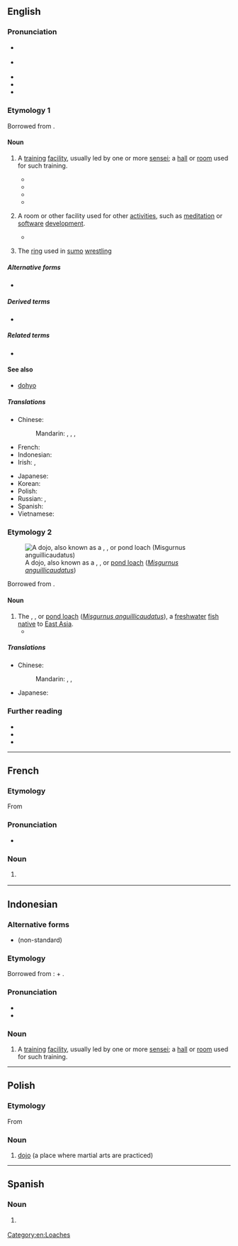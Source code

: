 {{also|dōjō}}
==English==
{{was wotd|2019|October|8}}

===Pronunciation===
{{multiple images
|direction = vertical
|image1 = JJS Dojo.jpg
|caption1 = Children practising [[karate]] in the dojo ''(sense 1)'' of the {{w|Jack and Jill School}} in {{w|Bacolod City}}, [[Philippines]]
|image2 = Hacker Dojo - Lab.JPG
|caption2 = The [[electronics]] [[laboratory]] at Hacker Dojo, a dojo ''(sense 2)'' or [[hackerspace]] in [[Mountain View]], [[California]], USA
}}

* {{a|RP}} {{IPA|en|/ˈdəʊdʒəʊ/|[ˈdəʊ̯d͡ʒəʊ̯]}}
* {{a|GA}} {{IPA|en|/ˈdoʊˌdʒoʊ/|[ˈdoʊ̯ˌd͡ʒoʊ̯]}}
* {{audio|en|en-au-dojo.ogg|Audio (AU)}}
* {{rhymes|en|əʊdʒəʊ}}
* {{hyphenation|en|do|jo}}

===Etymology 1===
Borrowed from {{bor|en|ja|道場|tr=dōjō|lit=place of the ways}}.

====Noun====
{{en-noun|s|dojo}}

# {{lb|en|martial arts}} A [[training#Noun|training]] [[facility]], usually led by one or more [[sensei]]; a [[hall]] or [[room]] used for such training.
#* {{quote-journal|en|author=Dean Nelson|title=Finland Welcomes Karateman|editor=Norman Fogel|magazine=[[w:Black Belt (magazine)|Black Belt: Magazine of the Martial Arts]]|location=Los Angeles, Calif.|publisher=Black Belt, Inc.|month=October|year=1965|volume=III|issue=10|page=47|pageurl=https://books.google.com/books?id=BdoDAAAAMBAJ&pg=PA54|issn=0277-3066|oclc=42341974|passage=I was to be there [Helsinki, Finland] for over two weeks; and because a hotel room affords a rather awkward place of practice, I went looking for a '''dojo'''. Finally after hearing rumors of '''dojos''' from various citizens I turned to the equivalent of Helsinki's Yellow Pages. There I found listed, under Meido-Kan, the name of one Kare K. Käyhkö.}}
#* {{quote-book|en|author=Fumio Demura|authorlink=Fumio Demura|chapter=About the Author|title=Nunchaku: Karate Weapon of Self-defense|location=Los Angeles, Calif.|publisher=Black Belt Books, Ohara Publications|year=1971|year_published=2005|page=6|pageurl=https://books.google.com/books?id=I1LH46cVe8AC&pg=PA6|isbn=978-0-89750-006-7|passage=When his teacher moved from the area, Mr. Demura was relocated to another '''dojo''' which taught both karate and kendo.}}
#* {{quote-book|en|author=Tonny Tulleners|chapter=Want to Learn Karate?|title=Beginning Karate|location=Santa Clarita, Calif.|publisher=Ohara Publications|year=1974|page=12|pageurl=https://books.google.com/books?id=MFcOT3yB4H8C&pg=PA11|isbn=978-0-89750-027-2|passage=Most '''dojo''', unless they maintain a group coverage for their students, will require you to sign a waiver before you begin attending class.}}
#* {{quote-book|en|author=Reese Rigby|chapter=Proper Dojo Etiquette|title=They Call Me Sensei|location=Bloomington, Ind.|publisher={{w|AuthorHouse}}|date=26 November 2012|page=6|pageurl=https://books.google.com/books?id=2v5f7KfvYaIC&pg=PA21|isbn=978-1-4772-9308-9|passage=The first thing the students had to do when they entered the '''dojo''' was to rei (bow) to the floor. This showed respect for the '''dojo''', treating it with humbleness.}}
# {{lb|en|by extension}} A room or other facility used for other [[activity|activities]], such as [[meditation]] or [[software]] [[development]].
#* {{quote-book|en|author=Deborah Perry Piscione|authorlink=Deborah Perry Piscione|chapter=Improvisational Innovation: Two Words that Will Turn Employee Ideas into Execution|title=The Risk Factor: Why Every Organization Needs Big Bets, Bold Characters, and the Occasional Spectacular Failure|location=New York, N.Y.|publisher={{w|Palgrave Macmillan}}|year=2014|section=part II (The DNA of a Bold Risk-taker)|page=117|pageurl=https://books.google.com/books?id=NcrrAwAAQBAJ&pg=PA117|isbn=978-1-137-27928-6|passage=Earlier '''dojos''' were known as homebrew clubs. [...] In Silicon Valley, a '''dojo''' is defined as a do-ocracy where people come together based on shared interests and passions, such as coding and robotics. [...] David Crawley, a semiconductor physicist and founder of Hacker Dojo Robotics, shared with me that it had been a passion of his to pull robotics hobbyists together with 12 challenges in mind: drive around three cones, deliver a pizza from the front door of the '''dojo''' to a predetermined location inside, [...]}}
# {{lb|en|sumo}} The [[ring]] used in [[sumo]] [[wrestling]]

=====Alternative forms=====
* {{l|en|dōjō}}

=====Derived terms=====
* {{l|en|McDojo}}

=====Related terms=====
* {{l|en|dojocho|t=head of a dojo}}

====See also====
* [[dohyo]]

=====Translations=====
{{trans-top|(''martial arts'') training facility}}
* Chinese:
*: Mandarin: {{t|cmn|武術館}}, {{t|cmn|武术馆|tr=wǔshùguǎn}}, {{t|cmn|武館}}, {{t|cmn|武馆|tr=wǔguǎn}}
* French: {{t+|fr|dojo|m}}
* Indonesian: {{t|id|dojo}}
* Irish: {{t|ga|seomra oiliúna|m}}, {{t|ga|dojo|m}}
{{trans-mid}}
* Japanese: {{t|ja|道場|tr=[[どうじょう]], [[dōjō]]}}
* Korean: {{t+|ko|도장}}
* Polish: {{t+|pl|dojo|n}}
* Russian: {{t+|ru|додзё}}, {{t|ru|доджо}}
* Spanish: {{t+|es|dojo|m}}
* Vietnamese: {{t|vi|đạo trường}}
{{trans-bottom}}

===Etymology 2===
[[File:Dojo loach4.JPG|thumb|A dojo, also known as a {{l|en|dojo loach}}, {{vern|Japanese weather loach}}, or [[pond loach]] (''[[Misgurnus anguillicaudatus]]'')]]

Borrowed from {{bor|en|ja|泥鰌|tr=dojō||pond loach}}.

====Noun====
{{en-noun|?}}

# The {{l|en|dojo loach}}, {{vern|Japanese weather loach}}, or [[pond loach]] (''[[Misgurnus anguillicaudatus]]''), a [[freshwater]] [[fish#Noun|fish]] [[native#Adjective|native]] to [[East Asia]].
#* {{quote-journal|en|author=H[enry] Faulds|authorlink=Henry Faulds|title=Remarks on the Dojô|journal=[[w:Asiatic Society of Japan|Transactions of the Asiatic Society of Japan]]|location=Yokohama|publisher=Printed at the “Japan Mail” Office|date=26 January 1878|volume=VI, part I|page=183|pageurl=https://books.google.com/books?id=jxQOAQAAMAAJ&pg=RA5-PA183|oclc=10807228|passage=The head of the '''''dojô''''' is small, the mouth is surrounded by six or eight barbules as is the case with several species of fish which inhabit muddy streams. [...] A microscopic examination showed them [the barbules] to be rich in muscular fibres for movement, and through the centre run a thick bundle of very delicate nerve fibres which spread out on the surface of each barbule's tip. These, I suppose from the manner which the '''''dojô''''' dips its head down, assist in the search for food, [...]}}

=====Translations=====
{{trans-top|pond loach (''Misgurnus anguillicaudatus'')}}
* Chinese:
*: Mandarin: {{t+|cmn|泥鰌}}, {{t|cmn|泥鰍}}, {{t+|cmn|泥鳅|tr=níqiū}}
{{trans-mid}}
* Japanese: {{t+|ja|泥鰌|tr=どじょう, dojō}}
{{trans-bottom}}

===Further reading===
* {{pedia}}
* {{pedia|dojo (disambiguation)}}
* {{pedia|pond loach}}

[[Category:en:Loaches]]

----

==French==
{{wikipedia|lang=fr}}

===Etymology===
From {{etyl|ja|fr}} {{m|ja|道場|tr=dōjō||place of the way}}

===Pronunciation===
* {{fr-IPA|dôjo}}

===Noun===
{{fr-noun|m}}

# {{lb|fr|martial arts}} {{l|en|dojo}}

----

==Indonesian==

===Alternative forms===
* {{l|id|doyo}} (non-standard)

===Etymology===
Borrowed from {{bor|id|ja|道場|tr=[[どうじょう]], [[dōjō]]|lit=place of the ways}}: {{m|ja|道|tr=[[どう]], [[dō]]||road; way}} + {{m|ja|場|tr=[[じょう]], [[jō]]||place; place where events are held; flattened area for ceremonies or festivals}}.

===Pronunciation===
* {{IPA|id|/do.d͡ʒo/}}
* {{hyphenation|id|do|jo}}

===Noun===
{{id-noun|-}}
# {{lb|id|martial arts}} A [[training#Noun|training]] [[facility]], usually led by one or more [[sensei]]; a [[hall]] or [[room]] used for such training.

----

==Polish==

===Etymology===
From {{etyl|ja|pl}} {{m|ja|道場|tr=dōjō||place of the way|sc=Jpan}}

===Noun===
{{head|pl|noun|g=n|indeclinable}}

# [[#English|dojo]] (a place where martial arts are practiced)

----

==Spanish==

===Noun===
{{es-noun|m}}

# {{lb|es|martial arts}} {{l|en|dojo}}